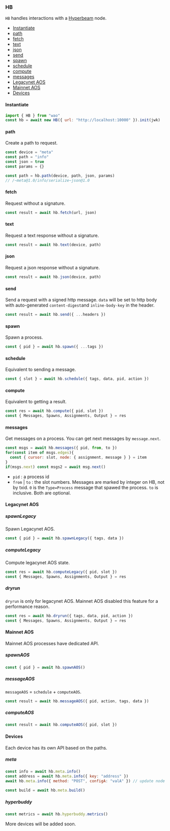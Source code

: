 ### HB

`HB` handles interactions with a [Hyperbeam](https://permaweb.github.io/HyperBEAM/) node.

- [Instantiate](#instantiate-5)
- [path](#path)
- [fetch](#fetch)
- [text](#text)
- [json](#json)
- [send](#send)
- [spawn](#spawn)
- [schedule](#schedule)
- [compute](#compute)
- [messages](#messages)
- [Legacynet AOS](#legacynet-aos)
- [Mainnet AOS](#mainnet-aos)
- [Devices](#devices)

#### Instantiate

```js
import { HB } from "wao"
const hb = await new HB({ url: "http://localhost:10000" }).init(jwk)
```

#### path

Create a path to request.

```js
const device = "meta"
const path = "info"
const json = true
const params = {}

const path = hb.path(device, path, json, params) 
// /~meta@1.0/info/serialize~json@1.0
```

#### fetch

Request without a signature.

```js
const result = await hb.fetch(url, json)
```

#### text

Request a text response without a signature.

```js
const result = await hb.text(device, path)
```

#### json

Request a json response without a signature.

```js
const result = await hb.json(device, path)
```

#### send

Send a request with a signed http message. `data` will be set to http body with auto-generated `content-digest`and `inline-body-key` in the header.

```js
const result = await hb.send({ ...headers })
```

#### spawn

Spawn a process.

```js
const { pid } = await hb.spawn({ ...tags })
```

#### schedule

Equivalent to sending a message.

```js
const { slot } = await hb.schedule({ tags, data, pid, action })
```

#### compute

Equivalent to getting a result.

```js
const res = await hb.compute({ pid, slot })
const { Messages, Spawns, Assignments, Output } = res
```

#### messages

Get messages on a process. You can get next messages by `message.next`. 

```js
const msgs = await hb.messages({ pid, from, to })
for(const item of msgs.edges){
  const { cursor: slot, node: { assignment, message } } = item
}
if(msgs.next) const msgs2 = await msg.next()
```

- `pid` : a process id
- `from` | `to` : the slot numbers. Messages are marked by integer on HB, not by txid. `0` is the `Type=Process` message that spawed the process. `to` is inclusive. Both are optional. 

#### Legacynet AOS

##### spawnLegacy

Spawn Legacynet AOS.

```js
const { pid } = await hb.spawnLegacy({ tags, data })
```

##### computeLegacy

Compute legacynet AOS state.

```js
const res = await hb.computeLegacy({ pid, slot })
const { Messages, Spawns, Assignments, Output } = res
```

##### dryrun

`dryrun` is only for legacynet AOS. Mainnet AOS disabled this feature for a performance reason.

```js
const res = await hb.dryrun({ tags, data, pid, action })
const { Messages, Spawns, Assignments, Output } = res
```

#### Mainnet AOS

Mainnet AOS processes have dedicated API.

##### spawnAOS

```js
const { pid } = await hb.spawnAOS()
```

##### messageAOS

`messageAOS` = `schedule` + `computeAOS`.

```js
const result = await hb.messageAOS({ pid, action, tags, data })
```

##### computeAOS

```js
const result = await hb.computeAOS({ pid, slot })
```

#### Devices

Each device has its own API based on the paths.

##### meta

```js
const info = await hb.meta.info()
const address = await hb.meta.info({ key: "address" })
await hb.meta.info({ method: "POST", configA: "valA" }) // update node config

const build = await hb.meta.build()
```

##### hyperbuddy

```js
const metrics = await hb.hyperbuddy.metrics()
```

More devices will be added soon.

